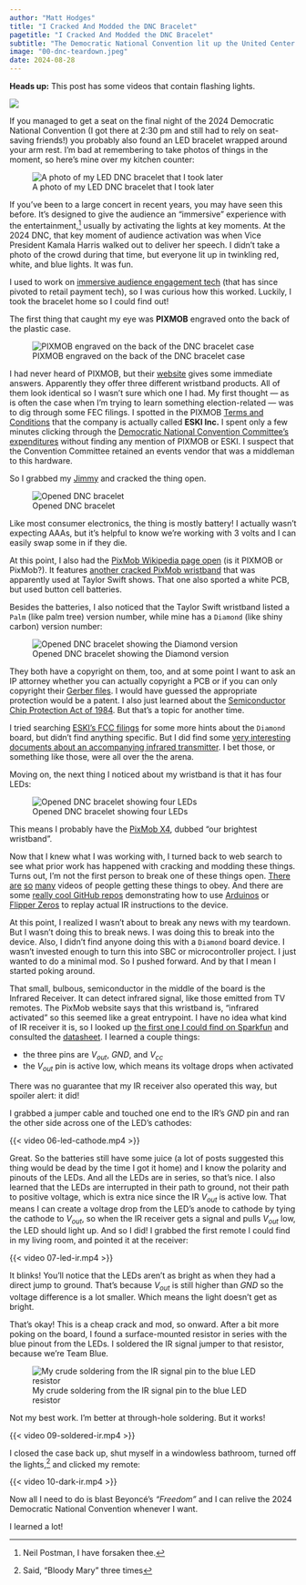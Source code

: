 ```yaml
---
author: "Matt Hodges"
title: "I Cracked And Modded the DNC Bracelet"
pagetitle: "I Cracked And Modded the DNC Bracelet"
subtitle: "The Democratic National Convention lit up the United Center with bracelets. I wanted to light mine up at home."
image: "00-dnc-teardown.jpeg"
date: 2024-08-28
---
```


**Heads up:** This post has some videos that contain flashing lights.

![](00-dnc-teardown.jpeg)

If you managed to get a seat on the final night of the 2024 Democratic National Convention (I got there at 2:30 pm and still had to rely on seat-saving friends!) you probably also found an LED bracelet wrapped around your arm rest. I'm bad at remembering to take photos of things in the moment, so here's mine over my kitchen counter:

![A photo of my LED DNC bracelet that I took later](01-wristband.jpeg)

If  you've been to a large concert in recent years, you may have seen this before. It's designed to give the audience an "immersive" experience with the entertainment,[^1] usually by activating the lights at key moments. At the 2024 DNC, that key moment of audience activation was when Vice President Kamala Harris walked out to deliver her speech. I didn't take a photo of the crowd during that time, but everyone lit up in twinkling red, white, and blue lights. It was fun.

I used to work on [immersive audience engagement tech](https://lisnr.com/) (that has since pivoted to retail payment tech), so I was curious how this worked. Luckily, I took the bracelet home so I could find out!

The first thing that caught my eye was **PIXMOB** engraved onto the back of the plastic case.

![PIXMOB engraved on the back of the DNC bracelet case](02-pixmob.jpeg)

I had never heard of PIXMOB, but their [website](https://pixmob.com/products/led-wristbands) gives some immediate answers. Apparently they offer three different wristband products. All of them look identical so I wasn't sure which one I had. My first thought — as is often the case when I'm trying to learn something election-related — was to dig through some FEC filings. I spotted in the PIXMOB [Terms and Conditions](https://pixmob.com/terms-and-conditions) that the company is actually called **ESKI Inc.** I spent only a few minutes clicking through the [Democratic National Convention Committee's expenditures](https://projects.propublica.org/itemizer/committee/C00827022/2024) without finding any mention of PIXMOB or ESKI. I suspect that the Convention Committee retained an events vendor that was a middleman to this hardware.

So I grabbed my [Jimmy](https://www.adafruit.com/product/2414) and cracked the thing open.

![Opened DNC bracelet](03-open.jpeg)

Like most consumer electronics, the thing is mostly battery! I actually wasn't expecting AAAs, but it's helpful to know we're working with 3 volts and I can easily swap some in if they die.

At this point, I also had the [PixMob Wikipedia page open](https://en.wikipedia.org/wiki/PixMob) (is it PIXMOB or PixMob?). It features [another cracked PixMob wristband](https://en.wikipedia.org/wiki/PixMob#/media/File:PixMob_PCB_and_case,_used_in_Zurich_2024.jpg) that was apparently used at Taylor Swift shows. That one also sported a white PCB, but used button cell batteries.

Besides the batteries, I also noticed that the Taylor Swift wristband listed a `Palm` (like palm tree) version number, while mine has a `Diamond` (like shiny carbon) version number:

![Opened DNC bracelet showing the Diamond version](04-diamond.jpeg)

They both have a copyright on them, too, and at some point I want to ask an IP attorney whether you can actually copyright a PCB or if you can only copyright their [Gerber files](https://en.wikipedia.org/wiki/Gerber_format). I would have guessed the appropriate protection would be a patent. I also just learned about the [Semiconductor Chip Protection Act of 1984](https://en.wikipedia.org/wiki/Semiconductor_Chip_Protection_Act_of_1984). But that's a topic for another time.

I tried searching [ESKI's FCC filings](https://fccid.io/2ADS4) for some more hints about the `Diamond` board, but didn't find anything specific. But I did find some [very interesting documents about an accompanying infrared transmitter](https://fccid.io/2ADS4WASH). I bet those, or something like those, were all over the the arena.

Moving on, the next thing I noticed about my wristband is that it has four LEDs:

![Opened DNC bracelet showing four LEDs](05-four-LEDs.jpeg)

This means I probably have the [PixMob X4](https://pixmob.com/products/led-wristbands/x4), dubbed "our brightest wristband".

Now that I knew what I was working with, I turned back to web search to see what prior work has happened with cracking and modding these things. Turns out, I'm not the first person to break one of these things open. [There](https://www.youtube.com/watch?v=ziNF0seaw1k) [are](https://www.youtube.com/watch?v=50LL-n7xZp8) [so](https://www.youtube.com/watch?v=TuQImukbnRg) [many](https://www.youtube.com/watch?v=TlK1jrO30PA) videos of people getting these things to obey. And there are some [really cool GitHub repos](https://github.com/danielweidman/pixmob-ir-reverse-engineering?tab=readme-ov-file) demonstrating how to use [Arduinos](https://www.arduino.cc/) or [Flipper Zeros](https://flipperzero.one/) to replay actual IR instructions to the device.

At this point, I realized I wasn't about to break any news with my teardown. But I wasn't doing this to break news. I was doing this to break into the device. Also, I didn't find anyone doing this with a `Diamond` board device. I wasn't invested enough to turn this into SBC or microcontroller project. I just wanted to do a minimal mod. So I pushed forward. And by that I mean I started poking around.

That small, bulbous, semiconductor in the middle of the board is the Infrared Receiver. It can detect infrared signal, like those emitted from TV remotes. The PixMob website says that this wristband is, "infrared activated" so this seemed like a great entrypoint. I have no idea what kind of IR receiver it is, so I looked up [the first one I could find on Sparkfun](https://www.sparkfun.com/products/10266) and consulted the [datasheet](https://www.sparkfun.com/datasheets/Sensors/Infrared/tsop382.pdf). I learned a couple things:

  - the three pins are $V_{out}$, $GND$, and $V_{cc}$
  - the $V_{out}$ pin is active low, which means its voltage drops when activated

There was no guarantee that my IR receiver also operated this way, but spoiler alert: it did!

I grabbed a jumper cable and touched one end to the IR's $GND$ pin and ran the other side across one of the LED's cathodes:

{{< video 06-led-cathode.mp4 >}}

Great. So the batteries still have some juice (a lot of posts suggested this thing would be dead by the time I got it home) and I know the polarity and pinouts of the LEDs. And all the LEDs are in series, so that's nice. I also learned that the LEDs are interrupted in their path to ground, not their path to positive voltage, which is extra nice since the IR $V_{out}$ is active low. That means I can create a voltage drop from the LED's anode to cathode by tying the cathode to $V_{out}$, so when the IR receiver gets a signal and pulls $V_{out}$ low, the LED should light up. And so I did! I grabbed the first remote I could find in my living room, and pointed it at the receiver:

{{< video 07-led-ir.mp4 >}}

It blinks! You'll notice that the LEDs aren't as bright as when they had a direct jump to ground. That's because $V_{out}$ is still higher than $GND$ so the voltage difference is a lot smaller. Which means the light doesn't get as bright.

That's okay! This is a cheap crack and mod, so onward. After a bit more poking on the board, I found a surface-mounted resistor in series with the blue pinout from the LEDs. I soldered the IR signal jumper to that resistor, because we're Team Blue.

![My crude soldering from the IR signal pin to the blue LED resistor](08-soldered.jpeg)

Not my best work. I'm better at through-hole soldering. But it works! 

{{< video 09-soldered-ir.mp4 >}}

I closed the case back up, shut myself in a windowless bathroom, turned off the lights,[^2] and clicked my remote:

{{< video 10-dark-ir.mp4 >}}

Now all I need to do is blast Beyoncé's _"Freedom"_ and I can relive the 2024 Democratic National Convention whenever I want.

I learned a lot!

[^1]: Neil Postman, I have forsaken thee.
[^2]: Said, "Bloody Mary" three times
